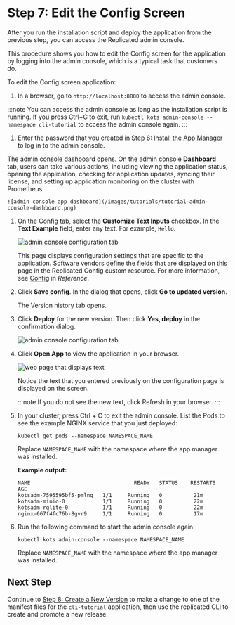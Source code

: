# Step 7: Edit the Config Screen

After you run the installation script and deploy the application from the previous step, you can access the Replicated admin console.

This procedure shows you how to edit the Config screen for the application by logging into the admin console, which is a typical task that customers do.

To edit the Config screen application:

1. In a browser, go to `http://localhost:8800` to access the admin console.

  :::note
  You can access the admin console as long as the installation script is running. If you press Ctrl+C to exit, run `kubectl kots admin-console --namespace cli-tutorial` to access the admin console again.
  :::

1. Enter the password that you created in [Step 6: Install the App Manager](tutorial-cli-install-app-manager) to log in to the admin console.

  The admin console dashboard opens. On the admin console **Dashboard** tab, users can take various actions, including viewing the application status, opening the application, checking for application updates, syncing their license, and setting up application monitoring on the cluster with Prometheus.

    ![admin console app dashboard](/images/tutorials/tutorial-admin-console-dashboard.png)

1. On the Config tab, select the **Customize Text Inputs** checkbox. In the **Text Example** field, enter any text. For example, `Hello`.

    ![admin console configuration tab](/images/tutorials/tutorial-install-config-tab.png)

   This page displays configuration settings that are specific to the application. Software vendors define the fields that are displayed on this page in the Replicated Config custom resource. For more information, see [Config](/reference/custom-resource-config) in _Reference_.

1. Click **Save config**. In the dialog that opens, click **Go to updated version**.

    The Version history tab opens.

1. Click **Deploy** for the new version. Then click **Yes, deploy** in the confirmation dialog.

    ![admin console configuration tab](/images/tutorials/tutorial-install-version-history.png)

1. Click **Open App** to view the application in your browser.

   ![web page that displays text](/images/tutorials/tutorial-open-app.png)

   Notice the text that you entered previously on the configuration page is displayed on the screen.

   :::note
   If you do not see the new text, click Refresh in your browser.
   :::

1. In your cluster, press Ctrl + C to exit the admin console. List the Pods to see the example NGINX service that you just deployed:

    ```
    kubectl get pods --namespace NAMESPACE_NAME
    ```
    Replace `NAMESPACE_NAME` with the namespace where the app manager was installed.

    **Example output:**

    ```
    NAME                                 READY   STATUS    RESTARTS   AGE
    kotsadm-7595595bf5-pmlng   1/1     Running   0          21m
    kotsadm-minio-0            1/1     Running   0          22m
    kotsadm-rqlite-0           1/1     Running   0          22m
    nginx-667f4fc76b-8gvr9     1/1     Running   0          17m
    ```
1. Run the following command to start the admin console again:

   ```
   kubectl kots admin-console --namespace NAMESPACE_NAME
   ```
   Replace `NAMESPACE_NAME` with the namespace where the app manager was installed.

## Next Step

Continue to [Step 8: Create a New Version](tutorial-cli-create-new-version) to make a change to one of the manifest files for the `cli-tutorial` application, then use the replicated CLI to create and promote a new release.
